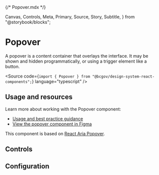 {/* Popover.mdx */}

  Canvas,
  Controls,
  Meta,
  Primary,
  Source,
  Story,
  Subtitle,
} from "@storybook/blocks";


<Meta of={PopoverStories} />

# Popover

<Subtitle>
  A popover is a content container that overlays the interface. It may be shown
  and hidden programmatically, or using a trigger element like a button.
</Subtitle>

<Source
  code={`import { Popover } from "@bcgov/design-system-react-components";`}
  language="typescript"
/>

## Usage and resources

Learn more about working with the Popover component:

- [Usage and best practice guidance]()
- [View the popover component in Figma](https://www2.gov.bc.ca/gov/content?id=8E36BE1D10E04A17B0CD4D913FA7AC43#designers)

This component is based on [React Aria Popover](https://react-spectrum.adobe.com/react-aria/Popover.html).

## Controls

<Primary of={PopoverStories} />
<Controls of={PopoverStories.PopoverTemplate} />

## Configuration
